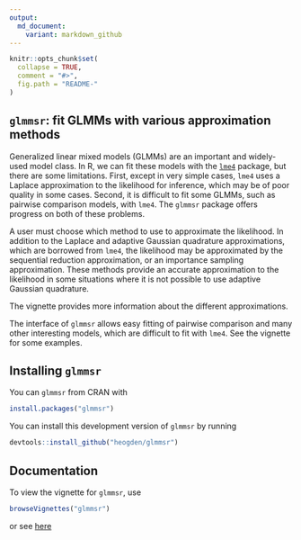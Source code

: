 ```yaml
---
output:
  md_document:
    variant: markdown_github
---
```


<!-- README.md is generated from README.Rmd. Please edit that file -->

```r
knitr::opts_chunk$set(
  collapse = TRUE,
  comment = "#>",
  fig.path = "README-"
)
```
## `glmmsr`: fit GLMMs with various approximation methods

Generalized linear mixed models (GLMMs) are an important and widely-used model 
class. In R, we can fit these models with the 
[`lme4`](https://github.com/lme4/lme4) package, but there are some
limitations. First, except in very simple cases, `lme4` uses a Laplace 
approximation to the likelihood for inference, which may be of poor quality in 
some cases. Second, it is difficult to fit some GLMMs, such as pairwise 
comparison models, with `lme4`. 
The `glmmsr` package offers progress on both of these problems. 

A user must choose which method to use to approximate
the likelihood. In addition
to the Laplace and adaptive Gaussian quadrature approximations,
which are borrowed from `lme4`, the likelihood may
be approximated by the sequential reduction approximation, 
or an importance sampling approximation. These methods
provide an accurate approximation to the likelihood in some situations
where it is not possible to use adaptive Gaussian quadrature.

The vignette provides more information about the different
approximations.

The interface of `glmmsr` allows easy fitting of pairwise comparison 
and many other interesting 
models, which are difficult to fit with `lme4`.
See the vignette for some examples.

## Installing `glmmsr`

You can `glmmsr` from CRAN with
```r
install.packages("glmmsr")
```

You can install this development version of `glmmsr` 
by running
```r
devtools::install_github("heogden/glmmsr")
```

## Documentation

To view the vignette for `glmmsr`, use
```r
browseVignettes("glmmsr")
```
or see [here](https://cran.r-project.org/web/packages/glmmsr/vignettes/glmmsr-vignette.pdf)
